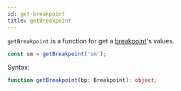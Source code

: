```yaml
---
id: get-breakpoint
title: getBreakpoint
---
```


`getBreakpoint` is a function for get a [breakpoint](features/breakpoints.mdx)'s values.

```ts
const sm = getBreakpoint('sm');
```

Syntax:

```ts
function getBreakpoint(bp: Breakpoint): object;
```
